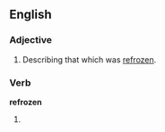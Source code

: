 ==English==

===Adjective===
{{en-adj|-}}

# Describing that which was [[refreeze|refrozen]].

===Verb===
'''refrozen'''

#{{past participle of|[[refreeze]]}}